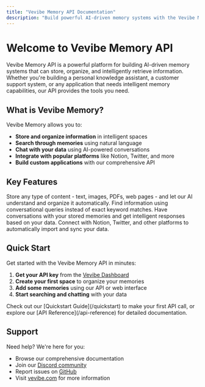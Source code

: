 ```yaml
---
title: "Vevibe Memory API Documentation"
description: "Build powerful AI-driven memory systems with the Vevibe Memory API"
---
```


# Welcome to Vevibe Memory API

Vevibe Memory API is a powerful platform for building AI-driven memory systems that can store, organize, and intelligently retrieve information. Whether you're building a personal knowledge assistant, a customer support system, or any application that needs intelligent memory capabilities, our API provides the tools you need.

## What is Vevibe Memory?

Vevibe Memory allows you to:
- **Store and organize information** in intelligent spaces
- **Search through memories** using natural language
- **Chat with your data** using AI-powered conversations
- **Integrate with popular platforms** like Notion, Twitter, and more
- **Build custom applications** with our comprehensive API

## Key Features

<CardGroup cols={2}>
  <Card title="Smart Memory Storage" icon="brain">
    Store any type of content - text, images, PDFs, web pages - and let our AI understand and organize it automatically.
  </Card>
  <Card title="Natural Language Search" icon="magnifying-glass">
    Find information using conversational queries instead of exact keyword matches.
  </Card>
  <Card title="AI Chat Interface" icon="comments">
    Have conversations with your stored memories and get intelligent responses based on your data.
  </Card>
  <Card title="Powerful Integrations" icon="link">
    Connect with Notion, Twitter, and other platforms to automatically import and sync your data.
  </Card>
</CardGroup>

## Quick Start

Get started with the Vevibe Memory API in minutes:

1. **Get your API key** from the [Vevibe Dashboard](https://vevibe.com/dashboard)
2. **Create your first space** to organize your memories
3. **Add some memories** using our API or web interface
4. **Start searching and chatting** with your data

<Card title="Ready to build?" icon="rocket">
  Check out our [Quickstart Guide](/quickstart) to make your first API call, or explore our [API Reference](/api-reference) for detailed documentation.
</Card>

## Support

Need help? We're here for you:
-  Browse our comprehensive documentation
-  Join our [Discord community](https://discord.gg/vevibe)
-  Report issues on [GitHub](https://github.com/DeNIRMAL/memory2)
-  Visit [vevibe.com](https://vevibe.com) for more information
